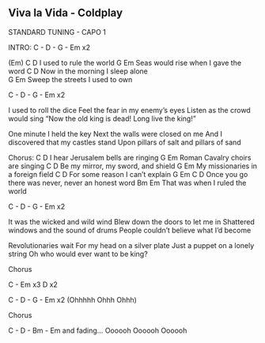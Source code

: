 ## Viva la Vida - Coldplay


STANDARD TUNING - CAPO 1

INTRO: C - D - G - Em    x2

(Em)      C        D
I used to rule the world
           G                    Em
Seas would rise when I gave the word
                     C       D
Now in the morning I sleep alone	
          G                 Em
Sweep the streets I used to own

C - D - G - Em    x2

I used to roll the dice 
Feel the fear in my enemy's eyes 
Listen as the crowd would sing 
"Now the old king is dead! Long live the king!" 

One minute I held the key 
Next the walls were closed on me 
And I discovered that my castles stand 
Upon pillars of salt and pillars of sand 

Chorus:
  C              D
I hear Jerusalem bells are ringing
G             Em
Roman Cavalry choirs are singing
C                D
Be my mirror, my sword, and shield
   G                 Em
My missionaries in a foreign field
C                 D
For some reason I can't explain
G                     Em              C      D
Once you go there was never, never an honest word
         Bm               Em
That was when I ruled the world

C - D - G - Em    x2

It was the wicked and wild wind 
Blew down the doors to let me in 
Shattered windows and the sound of drums 
People couldn't believe what I'd become 

Revolutionaries wait 
For my head on a silver plate 
Just a puppet on a lonely string 
Oh who would ever want to be king? 

Chorus

C - Em x3
D x2

C - D - G - Em    x2
(Ohhhhh Ohhh Ohhh)

Chorus

C - D - Bm - Em              and fading...
Oooooh Oooooh Oooooh



